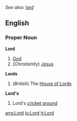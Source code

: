 ''See also: [[lord]]''
==English==
===Proper Noun===
'''Lord'''
#[[God]]
#(''Christianity'') [[Jesus]]
'''Lords'''
#(''British'') The [[House of Lords]]
'''Lord's'''
#{{cricket}} Lord's [[cricket ground]]

[[ang:Lord]]
[[io:Lord]]
[[it:Lord]]